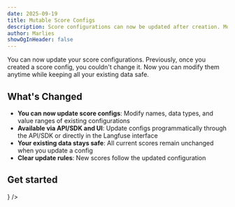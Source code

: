 ```yaml
---
date: 2025-09-19
title: Mutable Score Configs
description: Score configurations can now be updated after creation. Modify existing configs via API/SDK and UI while keeping all your data safe.
author: Marlies
showOgInHeader: false
---
```



<ChangelogHeader />

You can now update your score configurations. Previously, once you created a score config, you couldn't change it. Now you can modify them anytime while keeping all your existing data safe.

## What's Changed

- **You can now update score configs**: Modify names, data types, and value ranges of existing configurations
- **Available via API/SDK and UI**: Update configs programmatically through the API/SDK or directly in the Langfuse interface
- **Your existing data stays safe**: All current scores remain unchanged when you update a config
- **Clear update rules**: New scores follow the updated configuration

## Get started


<Cards num={1}>
  <Card title="Score Config Management Documentation" href="/docs/faq/all/manage-score-configs" icon={<Book />} />
</Cards>

